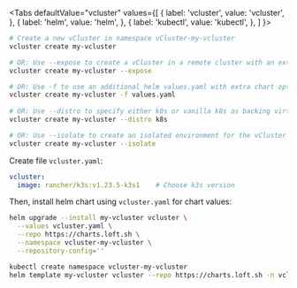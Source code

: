 
<Tabs
  defaultValue="vcluster"
  values={[
    { label: 'vcluster', value: 'vcluster', },
    { label: 'helm', value: 'helm', },
    { label: 'kubectl', value: 'kubectl', },
  ]
}>
<TabItem value="vcluster">

```bash
# Create a new vCluster in namespace vCluster-my-vcluster
vcluster create my-vcluster

# OR: Use --expose to create a vCluster in a remote cluster with an externally accessible LoadBalancer
vcluster create my-vcluster --expose

# OR: Use -f to use an additional helm values.yaml with extra chart options to deploy vCluster
vcluster create my-vcluster -f values.yaml
    
# OR: Use --distro to specify either k0s or vanilla k8s as backing virtual cluster
vcluster create my-vcluster --distro k8s

# OR: Use --isolate to create an isolated environment for the vCluster workloads
vcluster create my-vcluster --isolate
```

</TabItem>
<TabItem value="helm">

Create file `vcluster.yaml`:
```yaml
vcluster:
  image: rancher/k3s:v1.23.5-k3s1    # Choose k3s version
```

Then, install helm chart using `vcluster.yaml` for chart values:
```bash
helm upgrade --install my-vcluster vcluster \
  --values vcluster.yaml \
  --repo https://charts.loft.sh \
  --namespace vcluster-my-vcluster \
  --repository-config=''
```

</TabItem>
<TabItem value="kubectl">

```bash
kubectl create namespace vcluster-my-vcluster
helm template my-vcluster vcluster --repo https://charts.loft.sh -n vcluster-my-vcluster | kubectl apply -f -
```

</TabItem>
</Tabs>
